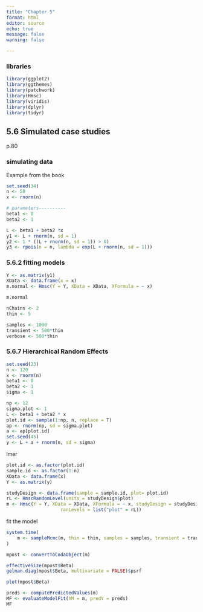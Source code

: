 ```yaml
---
title: "Chapter 5"
format: html
editor: source
echo: true
message: false
warning: false

---
```


### libraries

```r
library(ggplot2)
library(ggthemes)
library(patchwork)
library(Hmsc)
library(viridis)
library(dplyr)
library(tidyr)
```



## 5.6 Simulated case studies

p.80

### simulating data

Example from the book

```r
set.seed(34)
n <- 50
x <- rnorm(n)

# parameters----------
beta1 <- 0
beta2 <- 1

L <- beta1 + beta2 *x
y1 <- L + rnorm(n, sd = 1)
y2 <- 1 * ((L + rnorm(n, sd = 1)) > 0)
y3 <- rpois(n = n, lambda = exp(L + rnorm(n, sd = 1)))

```


### 5.6.2 fitting models


```r
Y <- as.matrix(y1)
XData <- data.frame(x = x)
m.normal <- Hmsc(Y = Y, XData = XData, XFormula = ~ x)

m.normal

```


```r
nChains <- 2
thin <- 5

samples <- 1000
transient <- 500*thin
verbose <- 500*thin
```



        


### 5.6.7 Hierarchical Random Effects

```r
set.seed(23)
n <- 120
x <- rnorm(n)
beta1 <- 0
beta2 <- 1
sigma <- 1

np <- 12
sigma.plot <- 1
L <- beta1 + beta2 * x
plot.id <- sample(1:np, n, replace = T)
ap <- rnorm(np, sd = sigma.plot)
a <- ap[plot.id]
set.seed(45)
y <- L + a + rnorm(n, sd = sigma)
```
 

lmer

```r
plot.id <- as.factor(plot.id)
sample.id <- as.factor(1:n)
XData <- data.frame(x)
Y <- as.matrix(y)

studyDesign <- data.frame(sample = sample.id, plot= plot.id)
rL <- HmscRandomLevel(units = studyDesign$plot)
m <- Hmsc(Y = Y, XData = XData, XFormula = ~ x, studyDesign = studyDesign,
					ranLevels = list("plot" = rL))

```



fit the model


<!-- ```{r} -->
<!-- nChains <- 2 -->
<!-- thin <- 500 -->

<!-- samples <- 5000 -->
<!-- transient <- 500*thin -->
<!-- verbose <- 500*thin -->
<!-- ``` -->



```r
system.time(
	m <- sampleMcmc(m, thin = thin, samples = samples, transient = transient, nChains = nChains, verbose = verbose)
)
```


```r
mpost <- convertToCodaObject(m)

effectiveSize(mpost$Beta)
gelman.diag(mpost$Beta, multivariate = FALSE)$psrf

plot(mpost$Beta)

```


```r
preds <- computePredictedValues(m)
MF <- evaluateModelFit(hM = m, predY = preds)
MF
```


<!-- *cross validation* -->

<!-- ```{r} -->
<!-- system.time( -->
<!-- 	partition <- createPartition(m , nfolds = 2, colum = "sample") -->
<!-- ) -->
<!-- partition -->
<!-- ``` -->




